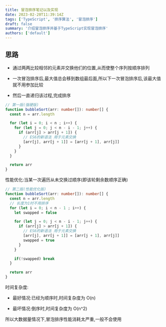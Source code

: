 ```yaml
---
title: 冒泡排序笔记以及实现
date: 2023-02-20T11:39:14Z
tags: ['TypeScript', '排序算法', '冒泡排序']
draft: false
summary: '介绍冒泡排序并基于TypeScript实现冒泡排序'
authors: ['default']
---
```


## 思路

- 通过两两比较相邻的元素并交换他们的位置,从而使整个序列按顺序排列

- 一次冒泡排序后,最大值总会移到数组最后面,所以下一次冒泡排序后,该最大值就不用参加比较

- 然后一直递归该过程,完成排序

```ts:bubbleSort.ts
// 第一版(强硬版)
function bubbleSort(arr: number[]): number[] {
  const n = arr.length

  for (let i = 0; i < n ; i++) {
    for (let j = 0; j < n - i - 1; j++) {
      if (arr[j] > arr[j + 1]) {
        // ES6的新语法 用于元素交换
        [arr[j], arr[j + 1]] = [arr[j + 1], arr[j]]
      }
    }
  }

  return arr
}
```

性能优化:当某一次遍历从未交换过顺序(即该轮剩余数顺序正确)

```ts:bubbleSort.ts
// 第二版(性能优化版)
function bubbleSort(arr: number[]): number[] {
  const n = arr.length
  // 长度为1时不用排序
  for (let i = 0; i < n - 1 ; i++) {
    let swapped = false

    for (let j = 0; j < n - i - 1; j++) {
      if (arr[j] > arr[j + 1]) {
        // ES6的新语法 用于元素交换
        [arr[j], arr[j + 1]] = [arr[j + 1], arr[j]]
        swapped = true
      }
    }

    if(!swapped) break
  }

  return arr
}
```

时间复杂度:

- 最好情况:已经为顺序时,时间复杂度为 O(n)

- 最坏情况:倒序时,时间复杂度为 O(n^2)

所以大数据量情况下,冒泡排序性能消耗太严重,一般不会使用
